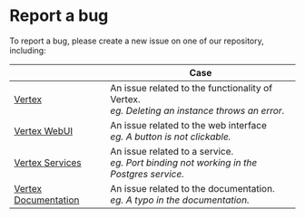 # Report a bug

To report a bug, please create a new issue on one of our repository, including:

|                                                                     | Case                                                                                             |
|---------------------------------------------------------------------|--------------------------------------------------------------------------------------------------|
| [Vertex](https://github.com/vertex-center/vertex)                   | An issue related to the functionality of Vertex.<br/>_eg. Deleting an instance throws an error._ |
| [Vertex WebUI](https://github.com/vertex-center/vertex-webui)       | An issue related to the web interface<br/>_eg. A button is not clickable._                       |
| [Vertex Services](https://github.com/vertex-center/vertex-services) | An issue related to a service.<br/>_eg. Port binding not working in the Postgres service._       |
| [Vertex Documentation](https://github.com/vertex-center/docs) | An issue related to the documentation.<br/>_eg. A typo in the documentation._       |
